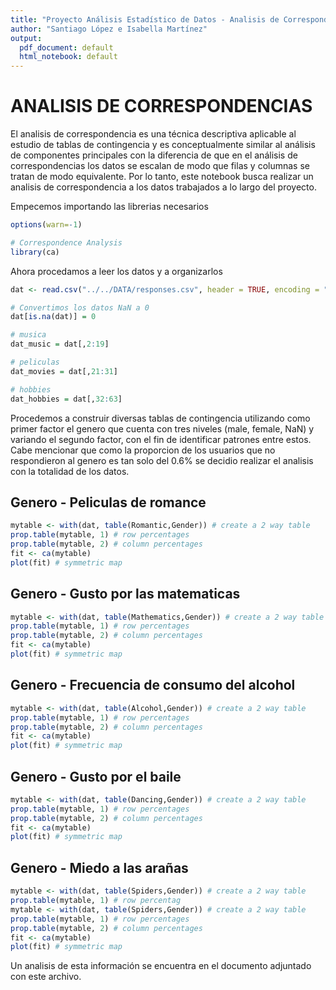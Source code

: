 ```yaml
---
title: "Proyecto Análisis Estadístico de Datos - Analisis de Correspondencia"
author: "Santiago López e Isabella Martínez"
output:
  pdf_document: default
  html_notebook: default
---
```


# ANALISIS DE CORRESPONDENCIAS

El analisis de correspondencia es una técnica descriptiva aplicable al estudio de tablas de contingencia y es conceptualmente similar al análisis de componentes principales con la diferencia de que en el análisis de correspondencias los datos se escalan de modo que filas y columnas se tratan de modo equivalente. Por lo tanto, este notebook busca realizar un analisis de correspondencia a los datos trabajados a lo largo del proyecto.

Empecemos importando las librerias necesarios

```r
options(warn=-1)

# Correspondence Analysis
library(ca)
```

Ahora procedamos a leer los datos y a organizarlos

```r
dat <- read.csv("../../DATA/responses.csv", header = TRUE, encoding = "UTF-8", sep = ",")

# Convertimos los datos NaN a 0
dat[is.na(dat)] = 0

# musica
dat_music = dat[,2:19]

# peliculas
dat_movies = dat[,21:31]

# hobbies
dat_hobbies = dat[,32:63]
```

Procedemos a construir diversas tablas de contingencia utilizando como primer factor el genero que cuenta con tres niveles (male, female, NaN) y variando el segundo factor, con el fin de identificar patrones entre estos. Cabe mencionar que como la proporcion de los usuarios que no respondieron al genero es tan solo del 0.6%  se decidio realizar el analisis con la totalidad de los datos.

## Genero - Peliculas de romance

```r
mytable <- with(dat, table(Romantic,Gender)) # create a 2 way table
prop.table(mytable, 1) # row percentages
prop.table(mytable, 2) # column percentages
fit <- ca(mytable)
plot(fit) # symmetric map
```


## Genero - Gusto por las matematicas

```r
mytable <- with(dat, table(Mathematics,Gender)) # create a 2 way table
prop.table(mytable, 1) # row percentages
prop.table(mytable, 2) # column percentages
fit <- ca(mytable)
plot(fit) # symmetric map
```

## Genero - Frecuencia de consumo del alcohol

```r
mytable <- with(dat, table(Alcohol,Gender)) # create a 2 way table
prop.table(mytable, 1) # row percentages
prop.table(mytable, 2) # column percentages
fit <- ca(mytable)
plot(fit) # symmetric map
```

## Genero - Gusto por el baile

```r
mytable <- with(dat, table(Dancing,Gender)) # create a 2 way table
prop.table(mytable, 1) # row percentages
prop.table(mytable, 2) # column percentages
fit <- ca(mytable)
plot(fit) # symmetric map
```

## Genero - Miedo a las arañas

```r
mytable <- with(dat, table(Spiders,Gender)) # create a 2 way table
prop.table(mytable, 1) # row percentag
mytable <- with(dat, table(Spiders,Gender)) # create a 2 way table
prop.table(mytable, 1) # row percentages
prop.table(mytable, 2) # column percentages
fit <- ca(mytable)
plot(fit) # symmetric map
```
Un analisis de esta información se encuentra en el documento adjuntado con este archivo.
